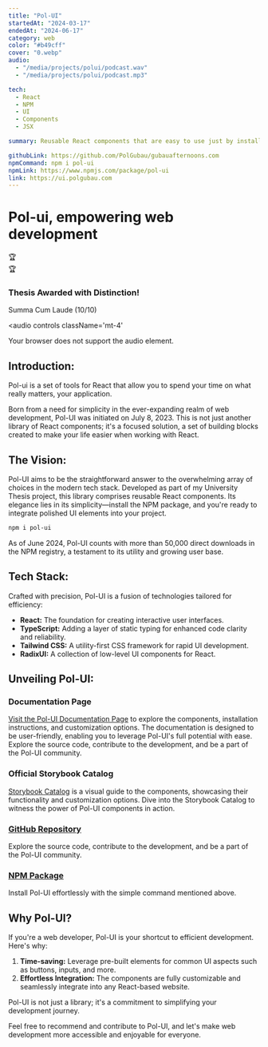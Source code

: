---
title: "Pol-UI"
startedAt: "2024-03-17"
endedAt: "2024-06-17"
category: web
color: "#b49cff"
cover: "0.webp"
audio:
  - "/media/projects/polui/podcast.wav"
  - "/media/projects/polui/podcast.mp3"

tech: 
  - React
  - NPM
  - UI
  - Components
  - JSX

summary: Reusable React components that are easy to use just by installing an NPM package. Created with tailwind, React, and TypeScript, the components are fully customizable and ready to integrate on any website. It saves time and effort using the pre-built elements for common aspects of user interface such as buttons, inputs and more.

githubLink: https://github.com/PolGubau/gubauafternoons.com
npmCommand: npm i pol-ui
npmLink: https://www.npmjs.com/package/pol-ui
link: https://ui.polgubau.com
---

# Pol-ui, empowering web development


<div className='w-24 h-24 rounded-full bg-primary-200 absolute -top-4 -right-4 items-center justify-center hidden sm:flex hover:animate-flip-horizontal'>
<span className="text-[55px] flex items-center justify-center">🏆</span>
</div>

<div className='bg-primary-100 px-6 py-6 rounded-2xl text-secondary-700 w-full flex gap-4 items-center animate-blurred-fade-in'>
<span className="text-5xl md:text-6xl">🏆</span>
<div className='flex flex-col gap-1 justify-center h-full'>
<h3 className='m-0 text-2xl text-secondary-900'>Thesis Awarded with Distinction!</h3>
<p className='m-0 text-sm md:text-md'>Summa Cum Laude (10/10)</p>
</div>
</div>


<audio 
  controls 
  className='mt-4'
>
  <source src="/media/projects/polui/podcast.wav" type="audio/wav" />
  <source src="/media/projects/polui/podcast.mp3" type="audio/mp3" />
  Your browser does not support the audio element.
</audio>


## Introduction:

Pol-ui is a set of tools for React that allow you to spend your time on what really matters, your application.


Born from a need for simplicity in the ever-expanding realm of web development, Pol-UI was initiated on July 8, 2023. This is not just another library of React components; it's a focused solution, a set of building blocks created to make your life easier when working with React.


## The Vision:

Pol-UI aims to be the straightforward answer to the overwhelming array of choices in the modern tech stack. Developed as part of my University Thesis project, this library comprises reusable React components. Its elegance lies in its simplicity—install the NPM package, and you're ready to integrate polished UI elements into your project.

```bash
npm i pol-ui
```

As of June 2024, Pol-UI counts with more than 50,000 direct downloads in the NPM registry, a testament to its utility and growing user base.

## **Tech Stack:**

Crafted with precision, Pol-UI is a fusion of technologies tailored for efficiency:

- **React:** The foundation for creating interactive user interfaces.
- **TypeScript:** Adding a layer of static typing for enhanced code clarity and reliability.
- **Tailwind CSS:** A utility-first CSS framework for rapid UI development.
- **RadixUI:** A collection of low-level UI components for React.

## Unveiling Pol-UI:

### Documentation Page

[Visit the Pol-UI Documentation Page](https://ui.polgubau.com) to explore the components, installation instructions, and customization options. The documentation is designed to be user-friendly, enabling you to leverage Pol-UI's full potential with ease.
Explore the source code, contribute to the development, and be a part of the Pol-UI community.

### Official Storybook Catalog 
[Storybook Catalog](https://pol-ui.polgubau.com) is a visual guide to the components, showcasing their functionality and customization options. Dive into the Storybook Catalog to witness the power of Pol-UI components in action.

### **[GitHub Repository](https://github.com/PolGubau/pol-ui)**

Explore the source code, contribute to the development, and be a part of the Pol-UI community.

### **[NPM Package](https://www.npmjs.com/package/pol-ui)**

Install Pol-UI effortlessly with the simple command mentioned above.

## **Why Pol-UI?**

If you're a web developer, Pol-UI is your shortcut to efficient development. Here's why:

1. **Time-saving:** Leverage pre-built elements for common UI aspects such as buttons, inputs, and more.
2. **Effortless Integration:** The components are fully customizable and seamlessly integrate into any React-based website.

Pol-UI is not just a library; it's a commitment to simplifying your development journey. 

Feel free to recommend and contribute to Pol-UI, and let's make web development more accessible and enjoyable for everyone.
